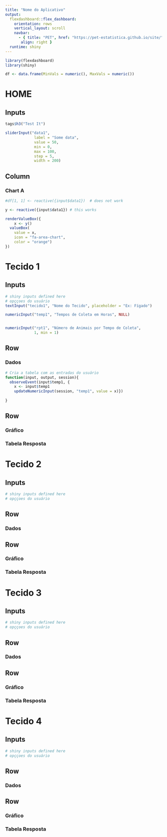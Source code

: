 ```yaml
---
title: "Nome do Aplicativo"
output: 
  flexdashboard::flex_dashboard:
    orientation: rows
    vertical_layout: scroll
    navbar:
      - { title: "PET", href: "https://pet-estatistica.github.io/site/", icon: fa-github,
       align: right }
  runtime: shiny
---
```


```r
library(flexdashboard)
library(shiny)

df <- data.frame(MinVals = numeric(), MaxVals = numeric())

```

HOME
=====================================

Inputs {.sidebar}
-------------------------------------

```r

tags$h3("Test It")

sliderInput("data1",
             label = "Some data",
             value = 50,
             min = 0,
             max = 100,
             step = 5,
             width = 200)

```

Column {data-width=350}
-----------------------------------------------------------------------

### Chart A

```r

#df[1, 1] <- reactive({input$data1})  # does not work

y <- reactive({input$data1}) # this works

renderValueBox({
    x <- y()
  valueBox(
    value = x,
    icon = "fa-area-chart",
    color = "orange")
})

```

Tecido 1
=====================================

Inputs {.sidebar}
-------------------------------------

```r
# shiny inputs defined here
# opççoes do usuário
textInput("tecido1", "Nome do Tecido", placeholder = "Ex: Fígado")

numericInput("temp1", "Tempos de Coleta em Horas", NULL)


numericInput("rpt1", "Número de Animais por Tempo de Coleta", 
             1, min = 1)

```

Row 
-------------------------------------

### Dados

```r
# Cria a tabela com as entradas do usuário
function(input, output, session){
  observeEvent(input$temp1, {
    x <- input$temp1
    updateNumericInput(session, "temp1", value = x)})
  
}
```

Row 
-------------------------------------

### Gráfico

### Tabela Resposta

Tecido 2
=====================================

Inputs {.sidebar}
-------------------------------------

```r
# shiny inputs defined here
# opççoes do usuário
```

Row 
-------------------------------------

### Dados

Row 
-------------------------------------

### Gráfico

### Tabela Resposta

Tecido 3
=====================================

Inputs {.sidebar}
-------------------------------------

```r
# shiny inputs defined here
# opççoes do usuário
```

Row 
-------------------------------------

### Dados

Row 
-------------------------------------

### Gráfico

### Tabela Resposta

Tecido 4
=====================================

Inputs {.sidebar}
-------------------------------------

```r
# shiny inputs defined here
# opççoes do usuário
```

Row 
-------------------------------------

### Dados

Row 
-------------------------------------

### Gráfico

### Tabela Resposta

